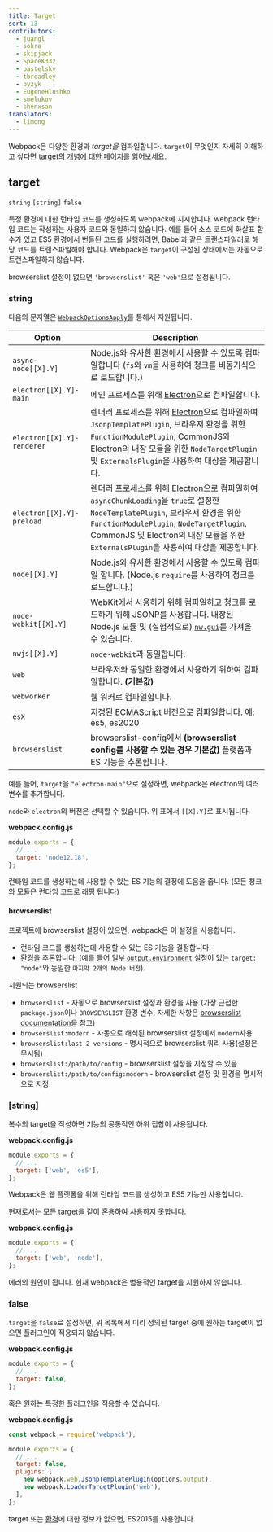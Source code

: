 ```yaml
---
title: Target
sort: 13
contributors:
  - juangl
  - sokra
  - skipjack
  - SpaceK33z
  - pastelsky
  - tbroadley
  - byzyk
  - EugeneHlushko
  - smelukov
  - chenxsan
translators:
  - limong
---
```


Webpack은 다양한 환경과 _target을_ 컴파일합니다. `target`이 무엇인지 자세히 이해하고 싶다면 [target의 개념에 대한 페이지](/concepts/targets/)를 읽어보세요.

## target

`string` `[string]` `false`

특정 환경에 대한 런타임 코드를 생성하도록 webpack에 지시합니다. webpack 런타임 코드는 작성하는 사용자 코드와 동일하지 않습니다. 예를 들어 소스 코드에 화살표 함수가 있고 ES5 환경에서 번들된 코드를 실행하려면, Babel과 같은 트랜스파일러로 해당 코드를 트랜스파일해야 합니다. Webpack은 `target`이 구성된 상태에서는 자동으로 트랜스파일하지 않습니다.

browserslist 설정이 없으면 `'browserslist'` 혹은 `'web'`으로 설정됩니다.

### string

다음의 문자열은 [`WebpackOptionsApply`](https://github.com/webpack/webpack/blob/master/lib/WebpackOptionsApply.js)를 통해서 지원됩니다.

| Option                     | Description                                                                                                                                                                                                                                                                                   |
| -------------------------- | --------------------------------------------------------------------------------------------------------------------------------------------------------------------------------------------------------------------------------------------------------------------------------------------- |
| `async-node[[X].Y]`        | Node.js와 유사한 환경에서 사용할 수 있도록 컴파일합니다 (`fs`와 `vm`을 사용하여 청크를 비동기식으로 로드합니다.)                                                                                                                                                                              |
| `electron[[X].Y]-main`     | 메인 프로세스를 위해 [Electron](https://electronjs.org/)으로 컴파일합니다.                                                                                                                                                                                                                    |
| `electron[[X].Y]-renderer` | 렌더러 프로세스를 위해 [Electron](https://electronjs.org/)으로 컴파일하여 `JsonpTemplatePlugin`, 브라우저 환경을 위한 `FunctionModulePlugin`, CommonJS와 Electron의 내장 모듈을 위한 `NodeTargetPlugin` 및 `ExternalsPlugin`을 사용하여 대상을 제공합니다.                                    |
| `electron[[X].Y]-preload`  | 렌더러 프로세스를 위해 [Electron](https://electronjs.org/)으로 컴파일하여 `asyncChunkLoading`을 `true`로 설정한 `NodeTemplatePlugin`, 브라우저 환경을 위한`FunctionModulePlugin`, `NodeTargetPlugin`, CommonJS 및 Electron의 내장 모듈을 위한 `ExternalsPlugin`을 사용하여 대상을 제공합니다. |
| `node[[X].Y]`              | Node.js와 유사한 환경에서 사용할 수 있도록 컴파일 합니다. (Node.js `require`를 사용하여 청크를 로드합니다.)                                                                                                                                                                                   |
| `node-webkit[[X].Y]`       | WebKit에서 사용하기 위해 컴파일하고 청크를 로드하기 위해 JSONP를 사용합니다. 내장된 Node.js 모듈 및 (실험적으로) [`nw.gui`](http://docs.nwjs.io/en/latest/)를 가져올 수 있습니다.                                                                                                             |
| `nwjs[[X].Y]`              | `node-webkit`과 동일합니다.                                                                                                                                                                                                                                                                   |
| `web`                      | 브라우저와 동일한 환경에서 사용하기 위하여 컴파일합니다. **(기본값)**                                                                                                                                                                                                                         |
| `webworker`                | 웹 워커로 컴파일합니다.                                                                                                                                                                                                                                                                       |
| `esX`                      | 지정된 ECMAScript 버전으로 컴파일합니다. 예: es5, es2020                                                                                                                                                                                                                                      |
| `browserslist`             | browserslist-config에서 **(browserslist config를 사용할 수 있는 경우 기본값)** 플랫폼과 ES 기능을 추론합니다.                                                                                                                                                                                 |

예를 들어, `target`을 `"electron-main"`으로 설정하면, webpack은 electron의 여러 변수를 추가합니다.

`node`와 `electron`의 버전은 선택할 수 있습니다. 위 표에서 `[[X].Y]`로 표시됩니다.

**webpack.config.js**

```js
module.exports = {
  // ...
  target: 'node12.18',
};
```

런타임 코드를 생성하는데 사용할 수 있는 ES 기능의 결정에 도움을 줍니다. (모든 청크와 모듈은 런타임 코드로 래핑 됩니다)

#### browserslist

프로젝트에 browserslist 설정이 있으면, webpack은 이 설정을 사용합니다.

- 런타임 코드를 생성하는데 사용할 수 있는 ES 기능을 결정합니다.
- 환경을 추론합니다. (예를 들어 일부 [`output.environment`](/configuration/output/#outputenvironment) 설정이 있는 `target: "node"`와 동일한 `마지막 2개의 Node 버전`).

지원되는 browserslist

- `browserslist` - 자동으로 browserslist 설정과 환경을 사용 (가장 근접한 `package.json`이나 `BROWSERSLIST` 환경 변수, 자세한 사항은 [browserslist documentation](https://github.com/browserslist/browserslist#queries)을 참고)
- `browserslist:modern` - 자동으로 해석된 browserslist 설정에서 `modern`사용
- `browserslist:last 2 versions` - 명시적으로 browserslist 쿼리 사용(설정은 무시됨)
- `browserslist:/path/to/config` - browserslist 설정을 지정할 수 있음
- `browserslist:/path/to/config:modern` - browserslist 설정 및 환경을 명시적으로 지정

### [string]

복수의 target을 작성하면 기능의 공통적인 하위 집합이 사용됩니다.

**webpack.config.js**

```js
module.exports = {
  // ...
  target: ['web', 'es5'],
};
```

Webpack은 웹 플랫폼을 위해 런타임 코드를 생성하고 ES5 기능만 사용합니다.

현재로서는 모든 target을 같이 혼용하여 사용하지 못합니다.

**webpack.config.js**

```js
module.exports = {
  // ...
  target: ['web', 'node'],
};
```

에러의 원인이 됩니다. 현재 webpack은 범용적인 target을 지원하지 않습니다.

### false

`target`을 `false`로 설정하면, 위 목록에서 미리 정의된 target 중에 원하는 target이 없으면 플러그인이 적용되지 않습니다.

**webpack.config.js**

```js
module.exports = {
  // ...
  target: false,
};
```

혹은 원하는 특정한 플러그인을 적용할 수 있습니다.

**webpack.config.js**

```js
const webpack = require('webpack');

module.exports = {
  // ...
  target: false,
  plugins: [
    new webpack.web.JsonpTemplatePlugin(options.output),
    new webpack.LoaderTargetPlugin('web'),
  ],
};
```

target 또는 [환경](/configuration/output/#outputenvironment)에 대한 정보가 없으면, ES2015를 사용합니다.
